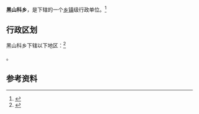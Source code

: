 {{中国乡级行政区|21/14/22/219/000}}

'''黑山科乡'''，是{{PRC admin/fullname|21/14/22/219/000|3}}下辖的一个[[乡镇|乡镇]]级行政单位。<ref>{{PRC admin/ref sgc|{{PRC admin/parent|21/14/22/219/000}}}}</ref>

== 行政区划 ==

黑山科乡下辖以下地区：<ref>{{PRC admin/ref sgc|21/14/22/219/000}}</ref>

{{PRC admin/children|21/14/22/219/000}}。

== 参考资料 ==

{{reflist}}

{{行政区划小作品}}
{{PRC admin/navcat|21/14/22/219/000}}